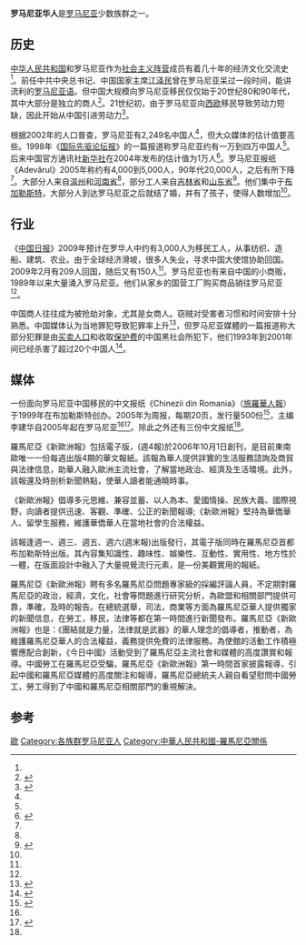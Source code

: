 {{Ethnic group
|group=羅馬尼亞華人<BR/>''Chinezii din România''
|poptime=2,249（2002年估计值）<br/>占罗马尼亚人口的0.01%
|popplace=[[布加勒斯特|布加勒斯特]]<ref name="Adevarul">{{citation|url=http://www.adevarul.ro/articole/2005/chinezii-din-romania-polul-est-european-al-civilizatiei-asiatice.html|date=2005-08-01|accessdate=2009-04-07|title=Chinezii din Romania - polul est-european al civilizatiei asiatice（罗马尼亚华人——亚洲文化在东欧的中心）|periodical=[[Adevărul|Adevărul]]|first=Adrian O.|last=Vasiliu|first2=Marius|last2=Vasileanu|first3=Mihai|last3=Duţă|first4=Talida|last4=Covaci|deadurl=yes|archiveurl=https://web.archive.org/web/20081024120028/http://www.adevarul.ro/articole/2005/chinezii-din-romania-polul-est-european-al-civilizatiei-asiatice.html|archivedate=2008-10-24}}</ref>
|langs=[[汉语|汉语]]（[[官話|官話]]和[[吳語|吳語]]）<br/>[[罗马尼亚语|罗马尼亚语]]
|rels=[[基督教|基督教]]<ref>{{citation|chapter=Chinese Christian Community in Bucharest (Romania): A Missiological Approach to the Ecclesiogenesis|first=Dorottya|last=Nagy|pages=33-50|title=Religious Pluralism in the Diaspora|editor-first=P. Pratap|editor-last=Kumar|series=International Studies in Religion and Society|publisher=Brill|year=2006|isbn=9789004152502}}</ref>
|related=[[海外华人|海外华人]]
}}
{{Chinese
|t={{linktext|羅馬尼亞|華人}}
|s={{linktext|罗马尼亚|华人}}
|p=Luómǎníyà Huárén
|y=Lòmáhnèia Wàyàn
|t2={{linktext|羅馬尼亞|華僑}}
|s2={{linktext|罗马尼亚|华侨}}
|p2=Luómǎníyà Huáqiáo
|y2=Lòmáhnèia Wàkìu
}}

'''罗马尼亚华人'''是[[罗马尼亚|罗马尼亚]]少数族群之一。

==历史==
[[中华人民共和国|中华人民共和国]]和罗马尼亚作为[[社会主义阵营|社会主义阵营]]成员有着几十年的经济文化交流史<ref name="Adevarul"/>。前任中共中央总书记、中国国家主席[[江泽民|江泽民]]曾在罗马尼亚呆过一段时间，能讲流利的[[罗马尼亚语|罗马尼亚语]]。{{fact|date=April 2009}}但中国大规模向罗马尼亚移民仅仅始于20世纪80和90年代，其中大部分是独立的商人<ref name="IHT">{{citation|periodical=International Herald Tribune|title=Chinese Find Romania No Land of Gold|last=Green|first=Peter S.|date=1998-12-26|accessdate=2009-04-07|url=http://www.iht.com/articles/1998/12/26/roman.t.php?page=1|archiveurl=https://archive.is/20130125234836/http://www.iht.com/articles/1998/12/26/roman.t.php?page=1|archivedate=2013-01-25|deadurl=yes}}</ref>。21世纪初，由于罗马尼亚向[[西欧|西欧]]移民导致劳动力短缺，因此开始从中国引进劳动力<ref>{{citation|title=Chinese in Romanian job protest|date=2007-01-25|accessdate=2009-04-07|periodical=BBC News|last=Clej|first=Petru|url=http://news.bbc.co.uk/2/hi/europe/6286617.stm|archive-date=2021-05-05|archive-url=https://web.archive.org/web/20210505082612/http://news.bbc.co.uk/2/hi/europe/6286617.stm|dead-url=no}}</ref>。

根据2002年的人口普查，罗马尼亚有2,249名中国人<ref name="Adevarul"/>，但大众媒体的估计值要高些。1998年《[[国际先驱论坛报|国际先驱论坛报]]》的一篇报道称罗马尼亚约有一万到四万中国人<ref name="IHT"/>。后来中国官方通讯社[[新华社|新华社]]在2004年发布的估计值为1万人<ref name="Xinhua20041201">{{citation|periodical=Xinhua News|url=http://news.xinhuanet.com/overseas/2004-12/01/content_2279951.htm|date=2004-12-01|accessdate=2009-04-07|title=旅居罗马尼亚华人约有一万 当地姑娘爱嫁中国男人|last=Gao|first=Ying|deadurl=yes|archiveurl=https://web.archive.org/web/20081024122515/http://news.xinhuanet.com/overseas/2004-12/01/content_2279951.htm|archivedate=2008-10-24}}</ref>。罗马尼亚报纸《Adevărul》2005年称约有4,000到5,000人，90年代20,000人，之后有所下降<ref name="Adevarul"/>。大部分人来自[[温州|温州]]和[[河南省|河南省]]<ref name="Xinhua20041201"/>，部分工人来自[[吉林省|吉林省]]和[[山东省|山东省]]<ref name="ChinaDaily">{{citation|periodical=China Daily|date=2009-02-18|accessdate=2009-04-07|url=http://www.chinadaily.com.cn/cndy/2009-02/18/content_7485959.htm|title=Chinese workers in Romania seek help|archive-date=2020-10-23|archive-url=https://web.archive.org/web/20201023124557/http://www.chinadaily.com.cn/cndy/2009-02/18/content_7485959.htm|dead-url=no}}</ref>。他们集中于[[布加勒斯特|布加勒斯特]]，大部分人到达罗马尼亚之后就结了婚，并有了孩子，使得人数增加<ref name="Adevarul"/>。

==行业==
《[[中国日报|中国日报]]》2009年预计在罗华人中约有3,000人为移民工人，从事纺织、造船、建筑、农业。由于全球经济滑坡，很多人失业，寻求中国大使馆协助回国。2009年2月有209人回国，随后又有150人<ref name="ChinaDaily"/>。罗马尼亚也有来自中国的小商贩，1989年以来大量涌入罗马尼亚。他们从家乡的国营工厂购买商品销往罗马尼亚<ref name="IHT"/>。

中国商人往往成为被抢劫对象，尤其是女商人。窃贼对受害者习惯和时间安排十分熟悉。中国媒体认为当地罪犯导致犯罪率上升<ref>{{citation|url=http://news.sohu.com/20080624/n257698745.shtml|periodical=Sohu News|title=一个月内多华商被抢 罗马尼亚华人忧心治安恶化|accessdate=2009-04-07|archive-date=2020-10-23|archive-url=https://web.archive.org/web/20201023060520/http://news.sohu.com/20080624/n257698745.shtml|dead-url=no}}</ref>，但罗马尼亚媒體的一篇报道称大部分犯罪是由[[买卖人口|买卖人口]]和收取[[保护费|保护费]]的中国黑社会所犯下，他们1993年到2001年间已经杀害了超过20个中国人<ref>{{citation|last=Candea|first=Stefan|date=2001-06-05|url=http://www.crji.org/news.php?id=80&l=2|title=The Chinese Mafia in Romania Enlarged Due to a New Group|periodical=Romanian Centre for Investigative Journalism|accessdate=2009-04-07}}{{dead link|date=2018年1月 |bot=InternetArchiveBot |fix-attempted=yes }}</ref>。

==媒体==
一份面向罗马尼亚中国移民的中文报纸《Chinezii din Romania》（[[旅羅華人報|旅羅華人報]]）于1999年在布加勒斯特创办。2005年为周报，每期20页，发行量500份<ref>{{citation|title=罗马尼亚《旅罗华人》|periodical=Guangdong Overseas Chinese Affairs Web|date=2005-09-09|accessdate=2009-04-07|url=http://gocn.southcn.com/ztbd/zt_2005hwmt/zt_2005hwmt_xl/200509090064.htm|archive-url=https://web.archive.org/web/20080516211739/http://gocn.southcn.com/ztbd/zt_2005hwmt/zt_2005hwmt_xl/200509090064.htm|archive-date=2008-05-16|dead-url=yes}}</ref>，主编李建华自2005年起在罗马尼亚<ref name="Adevarul"/><ref>{{citation|periodical=ChinaNews.com.cn|url=http://www.xj.chinanews.com.cn/newsshow.asp?id=59348&ntitle=780229f0393ae4bf273021dc52b93a6c|accessdate=2009-04-07|date=2008-09-28|last=Liu|first=Xin|title=罗马尼亚《旅罗华人报》社长李建华}}{{dead link|date=2018年1月 |bot=InternetArchiveBot |fix-attempted=yes }}</ref>。除此之外还有三份中文报纸<ref name="Adevarul"/>。

羅馬尼亞《新歐洲報》包括電子版，(週4報)於2006年10月1日創刊，是目前東南歐唯一一份每週出版4期的華文報紙。該報為華人提供詳實的生活服務諮詢及商貿與法律信息，助華人融入歐洲主流社會，了解當地政治、經濟及生活環境。此外，該報還及時剖析新聞熱點，使華人讀者能通曉時事。

《新歐洲報》倡導多元思維、兼容並蓄、以人為本、愛國情操、民族大義、國際視野，向讀者提供迅速、客觀、準確、公正的新聞報導;《新歐洲報》堅持為華僑華人、留學生服務，維護華僑華人在當地社會的合法權益。
 
該報逢週一、週三、週五、週六(週末報)出版發行，其電子版同時在羅馬尼亞首都布加勒斯特出版。其內容集知識性、趣味性、娛樂性、互動性、實用性、地方性於—體，在版面設計中融入了大量視覺流行元素，是—份美觀實用的報紙。

羅馬尼亞《新歐洲報》聘有多名羅馬尼亞問題專家級的採編評論人員，不定期對羅馬尼亞的政治，經濟，文化，社會等問題進行研究分析，為歐盟和相關部門提供可靠，準確，及時的報告。在總統選舉，司法，商業等方面為羅馬尼亞華人提供獨家的新聞信息，在勞工，移民，法律等都在第一時間進行新聞發布。羅馬尼亞《新歐洲報》也是：《團結就是力量，法律就是武器》的華人理念的倡導者，推動者，為維護羅馬尼亞華人的合法權益，義務提供免費的法律服務。為使館的活動工作積極響應配合創新，《今日中國》活動受到了羅馬尼亞主流社會和媒體的高度讚賞和報導。中國勞工在羅馬尼亞受騙，羅馬尼亞《新歐洲報》第一時間首家披露報導，引起中國和羅馬尼亞媒體的高度關注和報導，羅馬尼亞總統夫人親自看望慰問中國勞工，勞工得到了中國和羅馬尼亞相關部門的重視解決。

==参考==
{{reflist|2}}

{{海外华人}}

[[Category:各国华人|歐]]
[[Category:各族群罗马尼亚人|Category:各族群罗马尼亚人]]
[[Category:中華人民共和國-羅馬尼亞關係|Category:中華人民共和國-羅馬尼亞關係]]